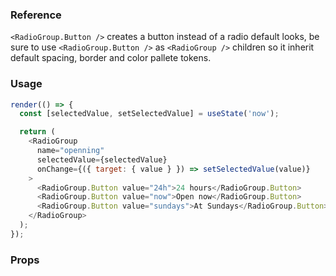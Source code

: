 ### Reference

`<RadioGroup.Button />` creates a button instead of a radio default looks, be sure to use `<RadioGroup.Button />` as `<RadioGroup />` children so it inherit default spacing, border and color pallete tokens.

### Usage

```javascript state
render(() => {
  const [selectedValue, setSelectedValue] = useState('now');

  return (
    <RadioGroup
      name="openning"
      selectedValue={selectedValue}
      onChange={({ target: { value } }) => setSelectedValue(value)}
    >
      <RadioGroup.Button value="24h">24 hours</RadioGroup.Button>
      <RadioGroup.Button value="now">Open now</RadioGroup.Button>
      <RadioGroup.Button value="sundays">At Sundays</RadioGroup.Button>
    </RadioGroup>
  );
});
```

### Props

<PropsTable component="RadioGroup" platform="web" />
